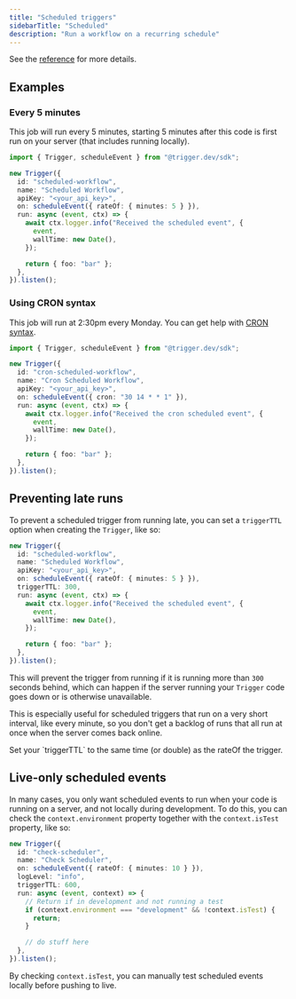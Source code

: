 ```yaml
---
title: "Scheduled triggers"
sidebarTitle: "Scheduled"
description: "Run a workflow on a recurring schedule"
---
```


See the [reference](/reference/schedule-event) for more details.

## Examples

### Every 5 minutes

This job will run every 5 minutes, starting 5 minutes after this code is first run on your server (that includes running locally).

```ts
import { Trigger, scheduleEvent } from "@trigger.dev/sdk";

new Trigger({
  id: "scheduled-workflow",
  name: "Scheduled Workflow",
  apiKey: "<your_api_key>",
  on: scheduleEvent({ rateOf: { minutes: 5 } }),
  run: async (event, ctx) => {
    await ctx.logger.info("Received the scheduled event", {
      event,
      wallTime: new Date(),
    });

    return { foo: "bar" };
  },
}).listen();
```

### Using CRON syntax

This job will run at 2:30pm every Monday. You can get help with [CRON syntax](https://crontab.guru/).

```ts
import { Trigger, scheduleEvent } from "@trigger.dev/sdk";

new Trigger({
  id: "cron-scheduled-workflow",
  name: "Cron Scheduled Workflow",
  apiKey: "<your_api_key>",
  on: scheduleEvent({ cron: "30 14 * * 1" }),
  run: async (event, ctx) => {
    await ctx.logger.info("Received the cron scheduled event", {
      event,
      wallTime: new Date(),
    });

    return { foo: "bar" };
  },
}).listen();
```

## Preventing late runs

To prevent a scheduled trigger from running late, you can set a `triggerTTL` option when creating the `Trigger`, like so:

```ts
new Trigger({
  id: "scheduled-workflow",
  name: "Scheduled Workflow",
  apiKey: "<your_api_key>",
  on: scheduleEvent({ rateOf: { minutes: 5 } }),
  triggerTTL: 300,
  run: async (event, ctx) => {
    await ctx.logger.info("Received the scheduled event", {
      event,
      wallTime: new Date(),
    });

    return { foo: "bar" };
  },
}).listen();
```

This will prevent the trigger from running if it is running more than `300` seconds behind, which can happen if the server running your `Trigger` code goes down or is otherwise unavailable.

This is especially useful for scheduled triggers that run on a very short interval, like every minute, so you don't get a backlog of runs that all run at once when the server comes back online.

<Tip>
  Set your `triggerTTL` to the same time (or double) as the rateOf the trigger.
</Tip>

## Live-only scheduled events

In many cases, you only want scheduled events to run when your code is running on a server, and not locally during development. To do this, you can check the `context.environment` property together with the `context.isTest` property, like so:

```ts
new Trigger({
  id: "check-scheduler",
  name: "Check Scheduler",
  on: scheduleEvent({ rateOf: { minutes: 10 } }),
  logLevel: "info",
  triggerTTL: 600,
  run: async (event, context) => {
    // Return if in development and not running a test
    if (context.environment === "development" && !context.isTest) {
      return;
    }

    // do stuff here
  },
}).listen();
```

By checking `context.isTest`, you can manually test scheduled events locally before pushing to live.
